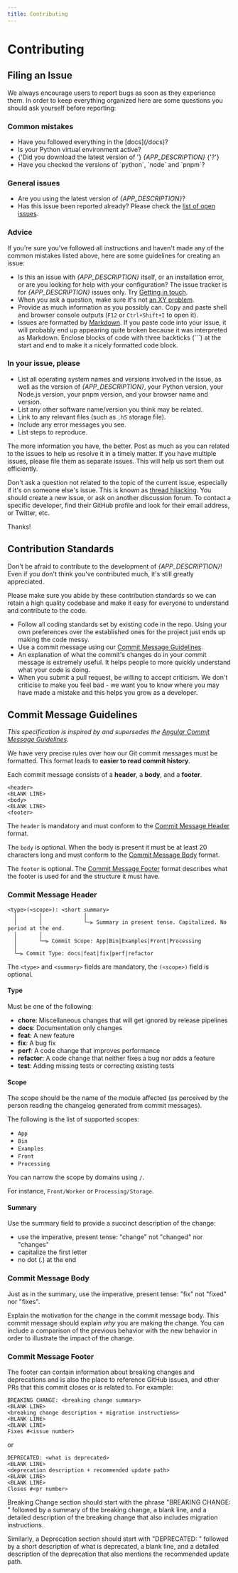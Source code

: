 ```yaml
---
title: Contributing
---
```



# Contributing

## Filing an Issue

We always encourage users to report bugs as soon as they experience them. In
order to keep everything organized here are some questions you should ask
yourself before reporting:

### Common mistakes

<ul>
  <li>Have you followed everything in the [docs](/docs)?</li>
  <li>Is your Python virtual environment active?</li>
  <li>
    {'Did you download the latest version of '}
    <i>{APP_DESCRIPTION}</i>
    {'?'}
  </li>
  <li>Have you checked the versions of `python`, `node` and `pnpm`?</li>
</ul>

### General issues

- Are you using the latest version of _{APP_DESCRIPTION}_?
- Has this issue been reported already? Please check the [list of open
  issues](https://github.com/sound-scape-explorer/sound-scape-explorer/issues).

### Advice

If you're sure you've followed all instructions and haven't made any of the
common mistakes listed above, here are some guidelines for creating an issue:

- Is this an issue with _{APP_DESCRIPTION}_ itself, or an installation error,
  or are you looking for help with your configuration? The issue tracker is for
  _{APP_DESCRIPTION}_ issues only. Try [Getting in
  touch](/docs/extras/get-in-touch).
- When you ask a question, make sure it's not [an XY
  problem](http://xyproblem.info/).
- Provide as much information as you possibly can. Copy and paste shell and
  browser console outputs (`F12` or `Ctrl+Shift+I` to open it).
- Issues are formatted by
  [Markdown](https://guides.github.com/features/mastering-markdown/). If you
  paste code into your issue, it will probably end up appearing quite broken
  because it was interpreted as Markdown. Enclose blocks of code with three
  backticks (\`\`\`) at the start and end to make it a nicely formatted code
  block.

### In your issue, please

- List all operating system names and versions involved in the issue, as well
  as the version of _{APP_DESCRIPTION}_, your Python version, your Node.js
  version, your pnpm version, and your browser name and version.
- List any other software name/version you think may be related.
- Link to any relevant files (such as `.h5` storage file).
- Include any error messages you see.
- List steps to reproduce.

The more information you have, the better. Post as much as you can related to
the issues to help us resolve it in a timely matter. If you have multiple
issues, please file them as separate issues. This will help us sort them out
efficiently.

Don't ask a question not related to the topic of the current issue, especially
if it's on someone else's issue. This is known as [thread
hijacking](http://www.urbandictionary.com/define.php?term=Thread+Hijacking).
You should create a new issue, or ask on another discussion forum. To contact a
specific developer, find their GitHub profile and look for their email address,
or Twitter, etc.

Thanks!

## Contribution Standards

Don't be afraid to contribute to the development of _{APP_DESCRIPTION}_! Even
if you don't think you've contributed much, it's still greatly appreciated.

Please make sure you abide by these contribution standards so we can retain a
high quality codebase and make it easy for everyone to understand and
contribute to the code.

- Follow all coding standards set by existing code in the repo. Using your own
  preferences over the established ones for the project just ends up making the
  code messy.
- Use a commit message using our [Commit Message Guidelines](#commit-message-guidelines).
- An explanation of what the commit's changes do in your commit message is
  extremely useful. It helps people to more quickly understand what your code is
  doing.
- When you submit a pull request, be willing to accept criticism. We don't criticise to make you feel bad - we want you to know where you may have made a mistake and this helps you grow as a developer.

## Commit Message Guidelines

_This specification is inspired by and supersedes the [Angular Commit Message
Guidelines](https://github.com/angular/angular/blob/main/CONTRIBUTING.md#commit)._

We have very precise rules over how our Git commit messages must be formatted.
This format leads to **easier to read commit history**.

Each commit message consists of a **header**, a **body**, and a **footer**.

```
<header>
<BLANK LINE>
<body>
<BLANK LINE>
<footer>
```

The `header` is mandatory and must conform to the [Commit Message Header](#commit-message-header) format.

The `body` is optional.
When the body is present it must be at least 20 characters long and must conform to the [Commit Message Body](#commit-message-body) format.

The `footer` is optional. The [Commit Message Footer](#commit-message-footer) format describes what the footer is used for and the structure it must have.

### Commit Message Header

```
<type>(<scope>): <short summary>
  │       │             │
  │       │             └─⫸ Summary in present tense. Capitalized. No period at the end.
  │       │
  │       └─⫸ Commit Scope: App|Bin|Examples|Front|Processing
  │
  └─⫸ Commit Type: docs|feat|fix|perf|refactor
```

The `<type>` and `<summary>` fields are mandatory, the `(<scope>)` field is optional.

#### Type

Must be one of the following:

- **chore**: Miscellaneous changes that will get ignored by release pipelines
- **docs**: Documentation only changes
- **feat**: A new feature
- **fix**: A bug fix
- **perf**: A code change that improves performance
- **refactor**: A code change that neither fixes a bug nor adds a feature
- **test**: Adding missing tests or correcting existing tests

#### Scope

The scope should be the name of the module affected (as perceived by the person reading the changelog generated from commit messages).

The following is the list of supported scopes:

- `App`
- `Bin`
- `Examples`
- `Front`
- `Processing`

You can narrow the scope by domains using `/`.

For instance, `Front/Worker` or `Processing/Storage`.

#### Summary

Use the summary field to provide a succinct description of the change:

- use the imperative, present tense: "change" not "changed" nor "changes"
- capitalize the first letter
- no dot (.) at the end

### Commit Message Body

Just as in the summary, use the imperative, present tense: "fix" not "fixed" nor "fixes".

Explain the motivation for the change in the commit message body. This commit message should explain _why_ you are making the change.
You can include a comparison of the previous behavior with the new behavior in order to illustrate the impact of the change.

### Commit Message Footer

The footer can contain information about breaking changes and deprecations and is also the place to reference GitHub issues, and other PRs that this commit closes or is related to.
For example:

```
BREAKING CHANGE: <breaking change summary>
<BLANK LINE>
<breaking change description + migration instructions>
<BLANK LINE>
<BLANK LINE>
Fixes #<issue number>
```

or

```
DEPRECATED: <what is deprecated>
<BLANK LINE>
<deprecation description + recommended update path>
<BLANK LINE>
<BLANK LINE>
Closes #<pr number>
```

Breaking Change section should start with the phrase "BREAKING CHANGE: " followed by a summary of the breaking change, a blank line, and a detailed description of the breaking change that also includes migration instructions.

Similarly, a Deprecation section should start with "DEPRECATED: " followed by a short description of what is deprecated, a blank line, and a detailed description of the deprecation that also mentions the recommended update path.

